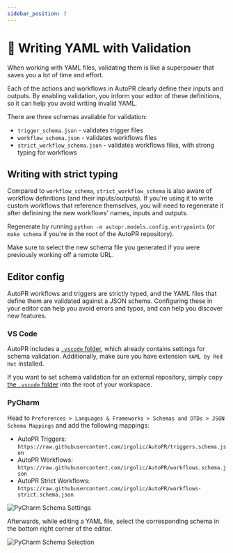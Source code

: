 ```yaml
---
sidebar_position: 3
---
```


# 📄 Writing YAML with Validation

When working with YAML files, validating them is like a superpower that saves you a lot of time and effort.

Each of the actions and workflows in AutoPR clearly define their inputs and outputs.
By enabling validation, you inform your editor of these definitions, so it can help you avoid writing invalid YAML.

There are three schemas available for validation:
- `trigger_schema.json` - validates trigger files
- `workflow_schema.json` - validates workflows files
- `strict_workflow_schema.json` - validates workflows files, with strong typing for workflows

## Writing with strict typing

Compared to `workflow_schema`, `strict_workflow_schema` is also aware of workflow definitions (and their inputs/outputs).
If you're using it to write custom workflows that reference themselves, you will need to regenerate it after definining
the new workflows' names, inputs and outputs.

Regenerate by running `python -m autopr.models.config.entrypoints`
(or `make schema` if you're in the root of the AutoPR repository).

Make sure to select the new schema file you generated if you were previously working off a remote URL.

## Editor config

AutoPR workflows and triggers are strictly typed, and the YAML files that define them are validated against a JSON schema.
Configuring these in your editor can help you avoid errors and typos, and can help you discover new features.


### VS Code

AutoPR includes a [`.vscode` folder](https://github.com/irgolic/AutoPR/tree/main/.vscode),
which already contains settings for schema validation. Additionally, make sure you have extension `YAML by Red Hat` installed.

If you want to set schema validation for an external repository, simply copy
[the `.vscode` folder](https://github.com/irgolic/AutoPR/tree/main/.vscode)
into the root of your workspace.

### PyCharm

Head to `Preferences > Languages & Frameworks > Schemas and DTDs > JSON Schema Mappings` and add the following mappings:
- AutoPR Triggers: `https://raw.githubusercontent.com/irgolic/AutoPR/triggers.schema.json`
- AutoPR Workflows: `https://raw.githubusercontent.com/irgolic/AutoPR/workflows.schema.json`
- AutoPR Strict Workflows: `https://raw.githubusercontent.com/irgolic/AutoPR/workflows-strict.schema.json`

![PyCharm Schema Settings](/img/pycharm_schema_settings.png)

Afterwards, while editing a YAML file, select the corresponding schema in the bottom right corner of the editor.

![PyCharm Schema Selection](/img/pycharm_schema_selection.gif)
